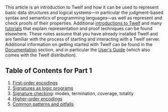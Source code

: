 This article is an introduction to Twelf and how it can be used to represent basic data structures and logical systems&mdash;in particular the judgment-based syntax and semantics of programming languages&mdash;as well as represent and check proofs of their properties.  Additional [[introductions to Twelf]] and many [[tutorials]] that explain representation and proof techniques can be found elsewhere.  These notes assume that you have already installed Twelf and are familiar with the process of starting and interacting with a Twelf server.  Additional information on getting started with Twelf can be found in the [[Documentation]] section, and in particular the [[User's Guide]] (which also comes with the Twelf distribution).

== Table of Contents for Part 1 ==

# [[First-order encodings]]
# [[Signatures as logic programs]]
# [[Signature checking]]: modes, termination, coverage, totality
# [[Higher-order encodings]]
# [[Common patterns and pitfalls]]